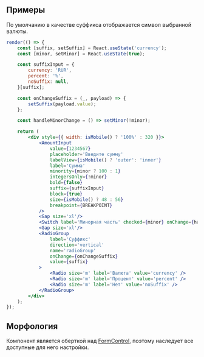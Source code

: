 ## Примеры

По умолчанию в качестве суффикса отображается символ выбранной валюты.

```jsx live
render(() => {
    const [suffix, setSuffix] = React.useState('currency');
    const [minor, setMinor] = React.useState(true);

    const suffixInput = {
        currency: 'RUR',
        percent: '%',
        noSuffix: null,
    }[suffix];

    const onChangeSuffix = (_, payload) => {
        setSuffix(payload.value);
    };

    const handleMinorChange = () => setMinor(!minor);

    return (
        <div style={{ width: isMobile() ? '100%' : 320 }}>
            <AmountInput 
                value={1234567} 
                placeholder='Введите сумму'
                labelView={isMobile() ? 'outer': 'inner'}
                label='Сумма' 
                minority={minor ? 100 : 1} 
                integersOnly={!minor}
                bold={false} 
                suffix={suffixInput}
                block={true}
                size={isMobile() ? 48 : 56}
                breakpoint={BREAKPOINT}
            />
            <Gap size='xl'/>
            <Switch label='Минорная часть' checked={minor} onChange={handleMinorChange} />
            <Gap size='xl'/>
            <RadioGroup
                label='Суффикс'
                direction='vertical'
                name='radioGroup'
                onChange={onChangeSuffix}
                value={suffix}
            >
                <Radio size='m' label='Валюта' value='currency' />
                <Radio size='m' label='Процент' value='percent' />
                <Radio size='m' label='Нет' value='noSuffix' />
            </RadioGroup>
        </div>
    );
});
```

## Морфология

Компонент является оберткой над [FormControl](?path=/docs/formcontrol--docs), поэтому наследует все доступные для него настройки.
